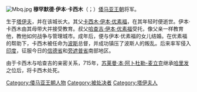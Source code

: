 {{unreferenced|time=2014-02-07T03:36:07+00:00}}
[[File:Mbq.jpg|thumb]]
'''穆罕默德·伊本·卡西木'''（{{lang-ar|محمد بن القاسم الثقفي}}；{{bd|695年|12月31日|715年|7月18日|catIdx=M}}）[[倭马亚王朝|倭马亚王朝]]将军。

生于[[塔伊夫|塔伊夫]]，并在该城长大。其父[[卡西木·伊本·优素福|卡西木·伊本·优素福]]，在其年轻时便逝世。伊本·卡西木由其母带大并接受教育。叔父[[哈查吉·伊本·优素福|哈查吉·伊本·优素福]]受托，像父亲一样教育他，教他如何战争与管理城市。成年后，便与伊本·优素福的女儿结婚。在优素福的帮助下，卡西木被任命为[[波斯|波斯]]总督，并成功镇压了波斯人的叛乱。后来率军侵入[[印度|印度]]，征服今日的[[信德省|信德省]]和[[旁遮普省|旁遮普省]]南部地区。

由于卡西木与哈查吉的亲密关系，715年，[[苏莱曼一世_(倭马亚哈里发)|苏莱曼·本·阿卜杜勒-麦立克]]继承[[哈里发|哈里发]]之位后，将卡西木处死。

[[Category:倭马亚王朝人物|Category:倭马亚王朝人物]]
[[Category:被处决者|Category:被处决者]]
[[Category:塔伊夫人|Category:塔伊夫人]]